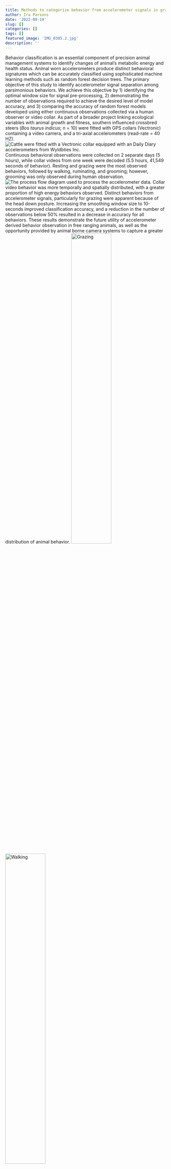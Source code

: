 ```yaml
---
title: Methods to categorize behavior from accelerometer signals in grazing cattle
author: Ira Parsons
date: '2022-09-19'
slug: []
categories: []
tags: []
featured_image: 'IMG_0305.2.jpg'
description: ''
---
```


Behavior classification is an essential component of precision animal management systems to identify changes of animal's metabolic energy and health status. Animal worn accelerometers produce distinct behavioral signatures which can be accurately classified using sophisticated machine learning methods such as random forest decision trees. The primary objective of this study to identify accelerometer signal separation among parsimonious behaviors. We achieve this objective by 1) identifying the optimal window size for signal pre-processing, 2) demonstrating the number of observations required to achieve the desired level of model accuracy, and 3) comparing the accuracy of random forest models developed using either continuous observations collected via a human observer or video collar. As part of a broader project linking ecological variables with animal growth and fitness, southern influenced crossbred steers (*Bos taurus indicus*; n = 10) were fitted with GPS collars (Vectronic) containing a video camera, and a tri-axial accelerometers (read-rate = 40 HZ). 
![Cattle were fitted with a Vectronic collar equipped with an Daily Diary accelerometers from Wyldbties Inc.](IMG_0305.1.jpg)
Continuous behavioral observations were collected on 2 separate days (5 hours), while collar videos from one week were decoded (5.5 hours, 41,549 seconds of behavior). Resting and grazing were the most observed behaviors, followed by walking, ruminating, and grooming; however, grooming was only observed during human observation. 
![The process flow diagram used to process the accelerometer data.](proc_flow.jpg)
Collar video behavior was more temporally and spatially distributed, with a greater proportion of high energy behaviors observed. Distinct behaviors from accelerometer signals, particularly for grazing were apparent because of the head down posture. Increasing the smoothing window size to 10-seconds improved classification accuracy, and a reduction in the number of observations below 50% resulted in a decrease in accuracy for all behaviors. These results demonstrate the future utility of accelerometer derived behavior observation in free ranging animals, as well as the opportunity provided by animal borne camera systems to capture a greater distribution of animal behavior.
![Grazing](6054_forage.jpg){width=50%}  ![Walking](6054_travel.jpg){width=50%}
![Resting](6054_resting.jpg){width=50%} ![Ruminating](6054_ruminate.jpg){width=50%}


